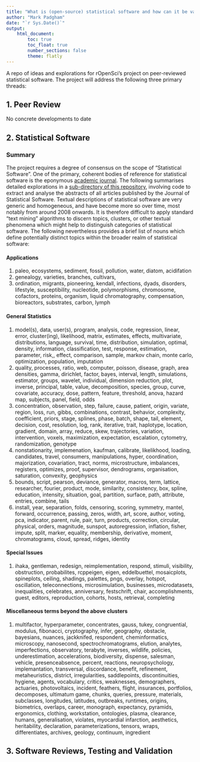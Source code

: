 ```yaml
---
title: "What is (open-source) statistical software and how can it be validated, tested, and reviewed?"
author: "Mark Padgham"
date: "`r Sys.Date()`"
output: 
    html_document:
        toc: true
        toc_float: true
        number_sections: false
        theme: flatly
---
```


<!-- uncomment to render title in github markdown
# What is (open-source) statistical software and how can it be validated, tested, and reviewed?
-->

A repo of ideas and explorations for rOpenSci's project on peer-reviewed
statistical software. The project will address the following three primary threads:

## 1. Peer Review

No concrete developments to date

## 2. Statistical Software

### Summary

The project requires a degree of consensus on the scope of "Statistical
Software". One of the primary, coherent bodies of reference for statistical
software is the eponymous [academic journal](https://www.jstatsoft.org). The
following summarises detailed explorations in a [sub-directory of this
repository](https://github.com/mpadge/statistical-software/tree/master/jss),
involving code to extract and analyse the abstracts of all articles published
by the Journal of Statistical Software. Textual descriptions of statistical
software are very generic and homogeneous, and have become more so over time,
most notably from around 2008 onwards. It is therefore difficult to apply
standard "text mining" algorithms to discern topics, clusters, or other textual
phenomena which might help to distinguish categories of statistical software.
The following nevertheless provides a brief list of nouns which define
potentially distinct topics within the broader realm of statistical software: 

#### Applications

1. paleo, ecosystems, sediment, fossil, pollution, water, diatom, acidifation
2. genealogy, varieties, branches, cultivars,
3. ordination, migrants, pioneering, kendall, infections, dyads, disorders,
   lifestyle, susceptibility, nucleotide, polymorphisms, chromosome, cofactors,
   proteins, organism, liquid chromatography, compensation, bioreactors,
   substrates, carbon, lymph

#### General Statistics

1. model(s), data, user(s), program, analysis, code, regression, linear, error,
   cluster(ing), likelihood, matrix, estimates, effects, multivariate,
   distributions, language, survival, time, distribution, simulation, optimal,
   density, information, classification, test, response, estimation, parameter,
   risk,, effect, comparison, sample, markov chain, monte carlo, optimization,
   population, imputation
2. quality, processes, ratio, web, computer, poisson, disease, graph, area
   densities, gamma, dirichlet, factor, bayes, interval, length, simulations,
   estimator, groups, wavelet, individual, dimension reduction, plot, inverse,
   principal, table, value, decomposition, species, group, curve, covariate,
   accuracy, dose, pattern, feature, threshold, anova, hazard map, subjects,
   panel, field, odds
3. concentration, observation, step, failure, cause, patient, origin, variate,
   region, loss, run, gibbs, combinations, contrast, behavior, complexity,
   coefficient, priors, stage, splines, phase, batch, shape, tail, element,
   decision, cost, resolution, log, rank, iterative, trait, haplotype,
   location, gradient, domain, array, reduce, skew, trajectories, variation,
   intervention, voxels, maximization, expectation, escalation, cytometry,
   randomization, genotype
4. nonstationarity, implemenation, kaufman, calibrate, likelikhood, loading,
   candidates, travel, consumers, manipulations, hyper, coordination,
   majorization, covariation, tract, norms, microstructure, imbalances,
   registers, optimizes, proof, supervisor, dendrograms, organisation,
   saturation, convexity, geophysics
5. bounds, script, pearson, deviance, generator, macros, term, lattice,
   researcher, fourier, product, mode, similarity, consistency, box, spline,
   education, intensity, situation, goal, partition, surface, path, attribute,
   entries, combine, tails
6. install, year, separation, folds, censoring, scoring, symmetry, mantel,
   forward, occurrence, passing, zeros, width, art, score, author, voting, pca,
   indicator, parent, rule, pair, turn, products, correction, circular,
   physical, orders, magnitude, sunspot, autoregression, inflation, fisher,
   impute, split, marker, equality, membership, derivative, moment,
   chromatograms, cloud, spread, ridges, identity

#### Special Issues

1. ihaka, gentleman, redesign, reimplementation, respond, stimuli, visibility,
   obstruction, probabilites, rcppeigen, eigen, eddelbuettel, mosaicplots,
   spineplots, ceiling, shadings, palettes, pngs, overlay, hotspot,
   oscillation, teleconnections, microsimulation, businesses, microdatasets,
   inequalities, celebrates, anniversary, festschrift, chair, accomplishments,
   guest, editors, reproduction, cohorts, hosts, retrieval, completing


#### Miscellaneous terms beyond the above clusters

1. multifactor, hyperparameter, concentrates, gauss, tukey, congruential,
   modulus, fibonacci, cryptography, infer, geography, obstacle, bayesians,
   nuances, jackknifed, respondent, cheminformatics, microscopy, nanosecond,
   spectrochromatograms, elution, analytes, imperfections, observatory,
   terabyte, inverses, wildlife, policies, underestimation, accelerations,
   biodiversity, dispense, salesman, vehicle, presenceabsence, percent,
   reactions, neuropsychology, implemantation, transversal, discordance,
   benefit, refinement, metaheuristics, district, irregularities, saddlepoints,
   discontinuities, hygiene, agents, vocabulary, critics, weaknesses,
   demographers, actuaries, photovoltaics, incident, feathers, flight,
   insurances, portfolios, decomposes, ultimatum game, chunks, queries,
   pressure, materials, subclasses, longitudes, latitudes, outbreaks, runtimes,
   origins, biometrics, overlaps, career, monograph, expectancy, pyramids,
   ergonomics, clothing, workstation, ontologies, plasma, clearance, humans,
   generalisation, violates, myocardial infarction, aesthetics, heritability,
   declaration, parameterizations, tensors, wraps, differentiates, archives,
   geology, continuum, ingredient




## 3. Software Reviews, Testing and Validation


